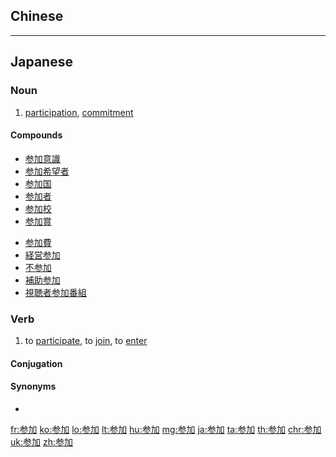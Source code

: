 ==Chinese==
{{zh-see|參加}}

----

==Japanese==
{{ja-kanjitab|さん|か|yomi=o}}

===Noun===
{{ja-noun|さんか|kyu=參加}}

# [[participation]], [[commitment]]

====Compounds====
{{der-top}}
{{top2}}
* [[参加意識]]
* [[参加希望者]]
* [[参加国]]
* [[参加者]]
* [[参加校]]
* [[参加賞]]
{{mid2}}
* [[参加費]]
* [[経営参加]]
* [[不参加]]
* [[補助参加]]
* [[視聴者参加番組]]
{{bottom}}
{{der-bottom}}

===Verb===
{{ja-verb-suru|さんか|kyu=參加}}

# to [[participate]], to [[join]], to [[enter]]
#: {{ja-usex|議論に'''参加'''した。|ぎろん に '''さんか''' した。|We participated in the debate.}}

====Conjugation====
{{ja-suru|さんか}}

====Synonyms====
* {{ja-r|参する|さんする}}

[[fr:参加]]
[[ko:参加]]
[[lo:参加]]
[[lt:参加]]
[[hu:参加]]
[[mg:参加]]
[[ja:参加]]
[[ta:参加]]
[[th:参加]]
[[chr:参加]]
[[uk:参加]]
[[zh:参加]]